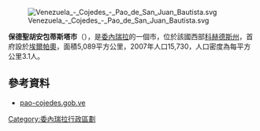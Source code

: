 [[Image:Venezuela_-_Cojedes_-_Pao_de_San_Juan_Bautista.svg|right]]

'''保德聖胡安包蒂斯塔市'''（{{lang-es|Municipio Pao de San Juan Bautista}}），是[[委內瑞拉|委內瑞拉]]的一個市，位於該國西部[[科赫德斯州|科赫德斯州]]，首府設於[[埃爾帕奧|埃爾帕奧]]，面積5,089平方公里，2007年人口15,730，人口密度為每平方公里3.1人。

==參考資料==
*[https://web.archive.org/web/20080317120635/http://pao-cojedes.gob.ve/portal-alcaldias/ pao-cojedes.gob.ve] {{es icon}}

{{Venezuela-geo-stub}}
[[Category:委內瑞拉行政區劃|Category:委內瑞拉行政區劃]]